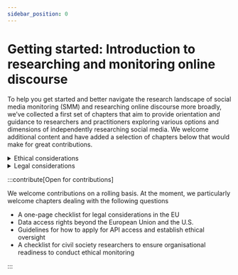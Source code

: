 ```yaml
---
sidebar_position: 0
---
```


<style>
  {`
    .main-wrapper {
      background: linear-gradient(180deg, rgba(144, 229, 252, 0) 0%, rgba(144, 229, 252, 0.5) 100%);
  `}
  {`
    details {
        border-top-color:  black !important;
        border-bottom-color: black !important;
  `}

</style>

# Getting started: Introduction to researching and monitoring online discourse

To help you get started and better navigate the research landscape of social media monitoring (SMM) and researching online discourse more broadly, we’ve collected a first set of chapters that aim to provide orientation and guidance to researchers and practitioners exploring various options and dimensions of independently researching social media. We welcome additional content and have added a selection of chapters below that would make for great contributions.

<details>
  <summary>Ethical considerations</summary>
  
  This chapter critically examines the ethical challenges inherent in independently researching social media and data sharing practices. Drawing on the Open Knowledge Foundation’s (OKFN) extensive experience in data ethics, it outlines a set of standards rooted in principles such as privacy, transparency, and accountability. Emphasis is placed on the significance of a privacy-centric design approach to promote ethical data management.

  **[Learn more](01_02_ethical-considerations)**
</details>
<details>
  <summary>Legal considerations</summary>

  This chapter provides an overview of the legal parameters that govern independent research of social media platforms. By presenting a clear outline of the legal context and incorporating relevant IT considerations, it provides a starting point for researchers and practitioners to ensure lawful engagement with these platforms.

  **[Learn more](01_03_legal-considerations)**
</details>



:::contribute[Open for contributions]

We welcome contributions on a rolling basis. At the moment, we particularly welcome chapters dealing with the following questions 

- A one-page checklist for legal considerations in the EU
- Data access rights beyond the European Union and the U.S.
- Guidelines for how to apply for API access and establish ethical oversight
- A checklist for civil society researchers to ensure organisational readiness to conduct ethical monitoring

:::